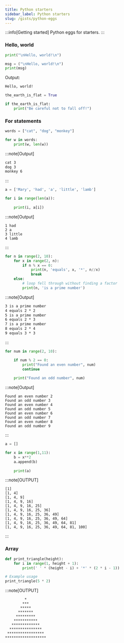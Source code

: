 ```yaml
---
title: Python starters
sidebar_label: Python starters
slug: /gists/python-eggs
---
```



:::info[Getting started]
Python eggs for starters.
:::

### Hello, world

```python
print("\nHello, world!\n")
```

```python
msg = ("\nHello, world!\n")
print(msg)
```
Output: 
```md
Hello, world!
```

```python
the_earth_is_flat = True

if the_earth_is_flat:
    print("Be careful not to fall off!")
```

### For statements

```py
words = ["cat", "dog", "monkey"]

for w in words:
    print(w, len(w))
```
:::note[Output]
```md
cat 3
dog 3
monkey 6
```
:::

```py
a = ['Mary', 'had', 'a', 'little', 'lamb']

for i in range(len(a)):
    
    print(i, a[i])
```
:::note[Output]
```0 Mary
1 had
2 a
3 little
4 lamb
```
:::

```py
for n in range(2, 10):
    for x in range(2, n):
        if n % x == 0:
            print(n, 'equals', x, '*', n//x)
            break
    else:
        # loop fell through without finding a factor
        print(n, 'is a prime number')
```

:::note[Output]
```2 is a prime number
3 is a prime number
4 equals 2 * 2
5 is a prime number
6 equals 2 * 3
7 is a prime number
8 equals 2 * 4
9 equals 3 * 3
```
:::

```py
for num in range(2, 10):

    if num % 2 == 0:
        print("Found an even number", num)
        continue
    
    print("Found an odd number", num)
```

:::note[Output]
```
Found an even number 2
Found an odd number 3
Found an even number 4
Found an odd number 5
Found an even number 6
Found an odd number 7
Found an even number 8
Found an odd number 9
```
:::

```py
a = []

for x in range(1,11):
    b = x**2
    a.append(b)
    
    print(a)

```
:::note[OUTPUT]
```
[1]
[1, 4]
[1, 4, 9]
[1, 4, 9, 16]
[1, 4, 9, 16, 25]
[1, 4, 9, 16, 25, 36]
[1, 4, 9, 16, 25, 36, 49]
[1, 4, 9, 16, 25, 36, 49, 64]
[1, 4, 9, 16, 25, 36, 49, 64, 81]
[1, 4, 9, 16, 25, 36, 49, 64, 81, 100]

```
:::

### Array


```py
def print_triangle(height):
    for i in range(1, height + 1):
        print(' ' * (height - i) + '*' * (2 * i - 1))

# Example usage
print_triangle(5 * 2)
```
:::note[OUTPUT]
```
         *
        ***
       *****
      *******
     *********
    ***********
   *************
  ***************
 *****************
*******************
```